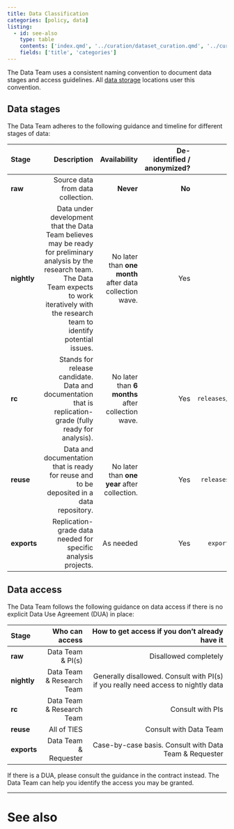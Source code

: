 ```yaml
---
title: Data Classification
categories: [policy, data]
listing:
  - id: see-also
    type: table
    contents: ['index.qmd', '../curation/dataset_curation.qmd', '../curation/restrictions_embargo.qmd']
    fields: ['title', 'categories']
---
```


The Data Team uses a consistent naming convention to document data stages and access guidelines. All [data storage](storage.qmd) locations user this convention.

## Data stages

The Data Team adheres to the following guidance and timeline for different stages of data:

 | Stage         | Description                                                                                                                                                                                                     | Availability                                              | De-identified / anonymized?   | Archive branch                                 |
 | :------------ | --------------------------------------------------------------------------------------------------------------------------------------------------------------------------------------------------------------: | --------------------------------------------------------: | ----------------------------: | ---------------------------------------------: |
 | **raw**       | Source data from data collection.                                                                                                                                                                               | **Never**                                                 | **No**                        | N/A                                            |
 | **nightly**   | Data under development that the Data Team believes may be ready for preliminary analysis by the research team. The Data Team expects to work iteratively with the research team to identify potential issues.   | No later than **one month** after data collection wave.   | Yes                           | N/A                                            |
 | **rc**        | Stands for release candidate. Data and documentation that is replication-grade (fully ready for analysis).                                                                                                      | No later than **6 months** after collection wave.         | Yes                           | `releases/<project>/rc<version>.x`             |
 | **reuse**     | Data and documentation that is ready for reuse and to be deposited in a data repository.                                                                                                                        | No later than **one year** after collection.              | Yes                           | `releases/<project>/v<version>.x`              |
 | **exports**   | Replication-grade data needed for specific analysis projects.                                                                                                                                                   | As needed                                                 | Yes                           | `exports/<export>/v<version>.x`                |

## Data access

The Data Team follows the following guidance on data access if there is no explicit Data Use Agreement (DUA) in place:

 | Stage         | Who can access              | How to get access if you don’t already have it                                       |
 | :------------ | --------------------------: | -----------------------------------------------------------------------------------: |
 | **raw**       | Data Team & PI(s)           | Disallowed completely                                                                |
 | **nightly**   | Data Team & Research Team   | Generally disallowed. Consult with PI(s) if you really need access to nightly data   |
 | **rc**        | Data Team & Research Team   | Consult with PIs                                                                     |
 | **reuse**     | All of TIES                 | Consult with Data Team                                                               |
 | **exports**   | Data Team & Requester       | Case-by-case basis. Consult with Data Team & Requester                               |

If there is a DUA, please consult the guidance in the contract instead. The Data Team can help you identify the access you may be granted.

---

# See also
